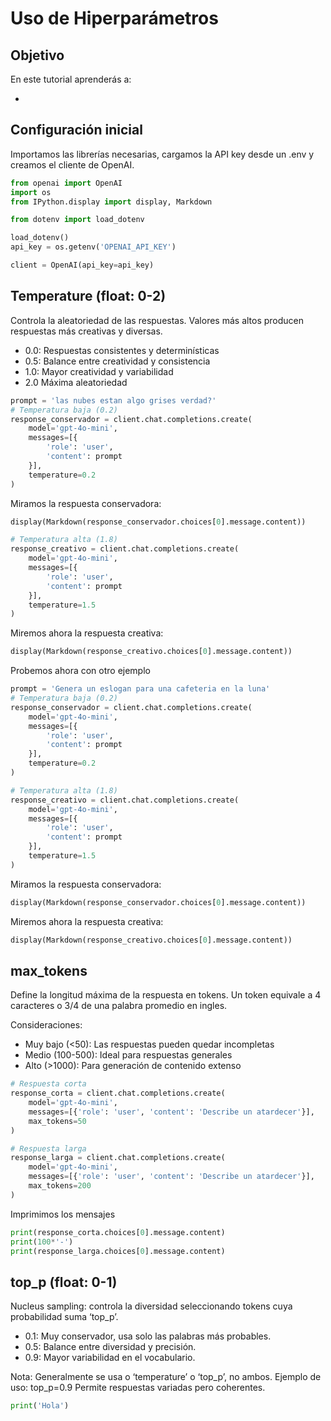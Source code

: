 # Uso de Hiperparámetros

## Objetivo

En este tutorial aprenderás a:

- 


## Configuración inicial

Importamos las librerías necesarias, cargamos la API key desde un .env y creamos el cliente de OpenAI.


```{python}
from openai import OpenAI
import os
from IPython.display import display, Markdown
```
```{python}
from dotenv import load_dotenv

load_dotenv()
api_key = os.getenv('OPENAI_API_KEY')

client = OpenAI(api_key=api_key)
```

## Temperature (float: 0-2)

Controla la aleatoriedad de las respuestas. Valores más altos producen respuestas más creativas y diversas.

- 0.0: Respuestas consistentes y determinísticas
- 0.5: Balance entre creatividad y consistencia
- 1.0: Mayor creatividad y variabilidad
- 2.0 Máxima aleatoriedad


```{python}
prompt = 'las nubes estan algo grises verdad?'
# Temperatura baja (0.2)
response_conservador = client.chat.completions.create(
    model='gpt-4o-mini',
    messages=[{
        'role': 'user',
        'content': prompt
    }],
    temperature=0.2
)

```
Miramos la respuesta conservadora:

```{python}
display(Markdown(response_conservador.choices[0].message.content))
```

```{python}

# Temperatura alta (1.8)
response_creativo = client.chat.completions.create(
    model='gpt-4o-mini',
    messages=[{
        'role': 'user',
        'content': prompt
    }],
    temperature=1.5
)
```


Miremos ahora la respuesta creativa:

```{python}
display(Markdown(response_creativo.choices[0].message.content))
```

Probemos ahora con otro ejemplo

```{python}
prompt = 'Genera un eslogan para una cafeteria en la luna'
# Temperatura baja (0.2)
response_conservador = client.chat.completions.create(
    model='gpt-4o-mini',
    messages=[{
        'role': 'user',
        'content': prompt
    }],
    temperature=0.2
)

# Temperatura alta (1.8)
response_creativo = client.chat.completions.create(
    model='gpt-4o-mini',
    messages=[{
        'role': 'user',
        'content': prompt
    }],
    temperature=1.5
)
```

Miramos la respuesta conservadora:

```{python}
display(Markdown(response_conservador.choices[0].message.content))
```

Miremos ahora la respuesta creativa:

```{python}
display(Markdown(response_creativo.choices[0].message.content))
```

## max_tokens

Define la longitud máxima de la respuesta en tokens. Un token equivale a 4 caracteres o 3/4 de una palabra promedio en ingles.

Consideraciones:

- Muy bajo (<50): Las respuestas pueden quedar incompletas
- Medio (100-500): Ideal para respuestas generales
- Alto (>1000): Para generación de contenido extenso

```{python}
# Respuesta corta
response_corta = client.chat.completions.create(
    model='gpt-4o-mini',
    messages=[{'role': 'user', 'content': 'Describe un atardecer'}],
    max_tokens=50
)

# Respuesta larga
response_larga = client.chat.completions.create(
    model='gpt-4o-mini',
    messages=[{'role': 'user', 'content': 'Describe un atardecer'}],
    max_tokens=200
)
```

Imprimimos los mensajes

```{python}
print(response_corta.choices[0].message.content)
print(100*'-')
print(response_larga.choices[0].message.content)
```

## top_p (float: 0-1)

Nucleus sampling: controla la diversidad seleccionando tokens cuya probabilidad suma 'top_p'.

- 0.1: Muy conservador, usa solo las palabras más probables.
- 0.5: Balance entre diversidad y precisión.
- 0.9: Mayor variabilidad en el vocabulario.

Nota: Generalmente se usa o 'temperature' o 'top_p', no ambos. Ejemplo de uso: top_p=0.9 Permite respuestas variadas pero coherentes.

```{python}
print('Hola')
```
